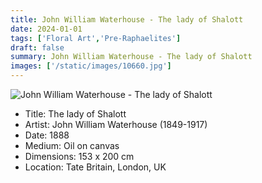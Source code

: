 ```yaml
---
title: John William Waterhouse - The lady of Shalott
date: 2024-01-01
tags: ['Floral Art','Pre-Raphaelites']
draft: false
summary: John William Waterhouse - The lady of Shalott
images: ['/static/images/10660.jpg']
---
```


![John William Waterhouse - The lady of Shalott](/static/images/10660.jpg)

* Title: The lady of Shalott
* Artist: John William Waterhouse (1849-1917)
* Date: 1888
* Medium: Oil on canvas
* Dimensions: 153 x 200 cm
* Location: Tate Britain, London, UK


